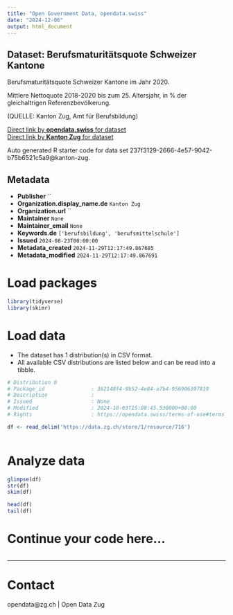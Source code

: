 ```yaml
---
title: "Open Government Data, opendata.swiss"
date: "2024-12-06"
output: html_document
---
```


## Dataset: Berufsmaturitätsquote Schweizer Kantone

Berufsmaturitätsquote Schweizer Kantone im Jahr 2020.

Mittlere Nettoquote 2018-2020 bis zum 25. Altersjahr, in % der gleichaltrigen Referenzbevölkerung.

(QUELLE: Kanton Zug, Amt für Berufsbildung)

[Direct link by **opendata.swiss** for dataset](https://opendata.swiss/de/dataset/berufsmaturitatsquote-schweizer-kantone)<br>
[Direct link by **Kanton Zug** for dataset](https://www.zg.ch/behoerden/gesundheitsdirektion/statistikfachstelle/themen/bildung/berufsbildung)

Auto generated R starter code for data set 237f3129-2666-4e57-9042-b75b6521c5a9@kanton-zug.

## Metadata

- **Publisher** ``
- **Organization.display_name.de** `Kanton Zug`
- **Organization.url** ``
- **Maintainer** `None`
- **Maintainer_email** `None`
- **Keywords.de** `['berufsbildung', 'berufsmittelschule']`
- **Issued** `2024-08-23T00:00:00`
- **Metadata_created** `2024-11-29T12:17:49.867685`
- **Metadata_modified** `2024-11-29T12:17:49.867691`


# Load packages

```r

library(tidyverse)
library(skimr)

```

# Load data

-   The dataset has 1 distribution(s) in CSV format.
-   All available CSV distributions are listed below and can be read into a tibble.

```r

# Distribution 0
# Package_id               : 362148f4-9b52-4e84-a7b4-956906397819
# Description              : 
# Issued                   : None
# Modified                 : 2024-10-03T15:08:45.530000+00:00
# Rights                   : https://opendata.swiss/terms-of-use#terms_open

df <- read_delim('https://data.zg.ch/store/1/resource/716')



```

# Analyze data

```r

glimpse(df)
str(df)
skim(df)

head(df)
tail(df)

```

# Continue your code here...

```r

```

------------------------------------------------------------------------

# Contact

opendata@zg.ch | Open Data Zug
